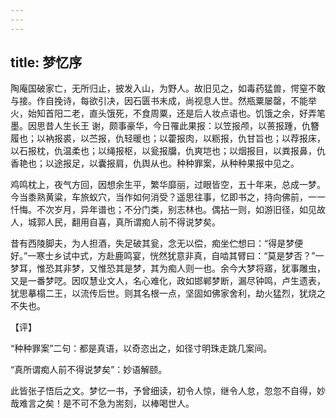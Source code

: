 ```yaml
---
---
---
```

title: 梦忆序
---







陶庵国破家亡，无所归止，披发入山，为野人。故旧见之，如毒药猛兽，愕窒不敢与接。作自挽诗，每欲引决，因石匮书未成，尚视息人世。然瓶粟屡罄，不能举火，始知首阳二老，直头饿死，不食周粟，还是后人妆点语也。饥饿之余，好弄笔墨。因思昔人生长王 谢，颇事豪华，今日罹此果报：以笠报颅，以蒉报踵，仇簪履也；以衲报裘，以苎报，仇轻暖也；以藿报肉，以粝报，仇甘旨也；以荐报床，以石报枕，仇温柔也；以绳报枢，以瓮报牖，仇爽垲也；以烟报目，以粪报鼻，仇香艳也；以途报足，以囊报肩，仇舆从也。种种罪案，从种种果报中见之。

鸡鸣枕上，夜气方回，因想余生平，繁华靡丽，过眼皆空，五十年来，总成一梦。今当黍熟黄粱，车旅蚁穴，当作如何消受？遥思往事，忆即书之，持向佛前，一一忏悔。不次岁月，异年谱也；不分门类，别志林也。偶拈一则，如游旧径，如见故人，城郭人民，翻用自喜，真所谓痴人前不得说梦矣。

昔有西陵脚夫，为人担酒，失足破其瓮，念无以偿，痴坐伫想曰：“得是梦便好。”一寒士乡试中式，方赴鹿鸣宴，恍然犹意非真，自啮其臂曰：“莫是梦否？”一梦耳，惟恐其非梦，又惟恐其是梦，其为痴人则一也。余今大梦将寤，犹事雕虫，又是一番梦呓。因叹慧业文人，名心难化，政如邯郸梦断，漏尽钟鸣，卢生遗表，犹思摹榻二王，以流传后世。则其名根一点，坚固如佛家舍利，劫火猛烈，犹烧之不失也。

【评】

“种种罪案”二句：都是真语，以奇恣出之，如径寸明珠走跳几案间。

“真所谓痴人前不得说梦矣”：妙语解颐。

此皆张子悟后之文。梦忆一书，予曾细读，初令人惊，继令人怠，忽忽不自得，妙哉难言之矣！是不可不急为耑刻，以棒喝世人。
